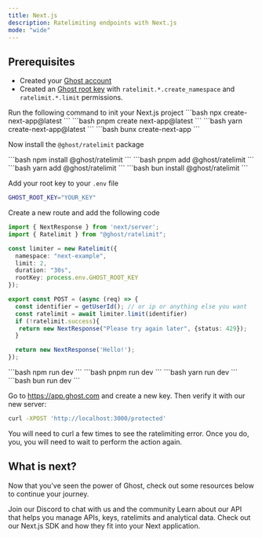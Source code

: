 ```yaml
---
title: Next.js
description: Ratelimiting endpoints with Next.js
mode: "wide"
---
```


## Prerequisites

- Created your [Ghost account](https://app.ghost.com/auth/sign-up)
- Created an [Ghost root key](https://app.ghost.com/settings/root-keys) with `ratelimit.*.create_namespace` and `ratelimit.*.limit` permissions.


<Steps titleSize="h3">

<Step title="Create Next.js Application">
Run the following command to init your Next.js project

<Tabs>
  <Tab title="npm">
  ```bash
    npx create-next-app@latest
  ```
  </Tab>
  <Tab title="pnpm">
  ```bash
  pnpm create next-app@latest
    ```
  </Tab>
  <Tab title="yarn">
  ```bash
    yarn create-next-app@latest
    ```
  </Tab>
  <Tab title="bun">
  ```bash
    bunx create-next-app
    ```
  </Tab>
</Tabs>
</Step>
<Step  title="Install">

Now install the `@ghost/ratelimit` package

<Tabs>
  <Tab title="npm">
  ```bash
    npm install @ghost/ratelimit
    ```
  </Tab>
  <Tab title="pnpm">
  ```bash
    pnpm add @ghost/ratelimit
    ```
  </Tab>
  <Tab title="yarn">
  ```bash
    yarn add @ghost/ratelimit
    ```
  </Tab>
  <Tab title="bun">
  ```bash
    bun install @ghost/ratelimit
    ```
  </Tab>
</Tabs>
</Step>

<Step  title="Add Root Key to env">

Add your root key to your `.env` file

```bash
GHOST_ROOT_KEY="YOUR_KEY"
```

</Step>

<Step  title="Creating a protected route">

Create a new route and add the following code

```ts /app/protected/route.ts
import { NextResponse } from 'next/server';
import { Ratelimit } from "@ghost/ratelimit";

const limiter = new Ratelimit({
  namespace: "next-example",
  limit: 2,
  duration: "30s",
  rootKey: process.env.GHOST_ROOT_KEY
});

export const POST = (async (req) => {
  const identifier = getUserId(); // or ip or anything else you want
  const ratelimit = await limiter.limit(identifier)
  if (!ratelimit.success){
   return new NextResponse("Please try again later", {status: 429});
  }

  return new NextResponse('Hello!');
});
```

</Step>

<Step title="Running it">

<Tabs>
 <Tab title="npm">
  ```bash
    npm run dev
    ```
  </Tab>
  <Tab title="pnpm">
  ```bash
    pnpm run dev
    ```
  </Tab>
  <Tab title="yarn">
  ```bash
    yarn run dev
    ```
  </Tab>
  <Tab title="bun">
  ```bash
    bun run dev
    ```
  </Tab>
  
</Tabs>
</Step>

<Step  title="Try it out">

Go to https://app.ghost.com and create a new key. Then verify it with our new server:

```bash
curl -XPOST 'http://localhost:3000/protected'
```

You will need to curl a few times to see the ratelimiting error. Once you do, you, you will need to wait to perform the action again.

</Step>

</Steps>

## What is next?

Now that you've seen the power of Ghost, check out some resources below to continue your journey.

<CardGroup cols={3}>
  <Card title="Discord" icon="discord" href="https://ghost.com/discord">Join our Discord to chat with us and the community</Card>
  <Card title="Ghost API Reference" icon="database" href="/api-reference">
     Learn about our API that helps you manage APIs, keys, ratelimits and analytical data.
  </Card>
  <Card title="Next.js SDK" icon="brackets-curly" href="/libraries/ts/nextjs">
   Check out our Next.js SDK and how they fit into your Next application.
  </Card>
</CardGroup>
